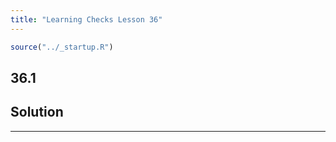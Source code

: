```yaml
---
title: "Learning Checks Lesson 36"
---
```


```r
source("../_startup.R")
```

## 36.1

::: {.callout-note}
## Solution

:::

--------
